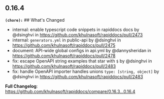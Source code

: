 ## 0.16.4
**`(chore):`** ## What's Changed
* internal: enable typescript code snippets in rapiddocs docs by @dsinghvi in https://github.com/khulnasoft/rapiddocs/pull/2473
* internal: `generators.yml` in public-api by @dsinghvi in https://github.com/khulnasoft/rapiddocs/pull/2475
* document: API-wide global configs in api.yml by @dannysheridan in https://github.com/khulnasoft/rapiddocs/pull/2478
* fix: escape OpenAPI string examples that star with `$` by @dsinghvi in https://github.com/khulnasoft/rapiddocs/pull/2483
* fix: handle OpenAPI importer handles unions `type: [string, object]` by @dsinghvi in https://github.com/khulnasoft/rapiddocs/pull/2483


**Full Changelog**: https://github.com/khulnasoft/rapiddocs/compare/0.16.3...0.16.4

